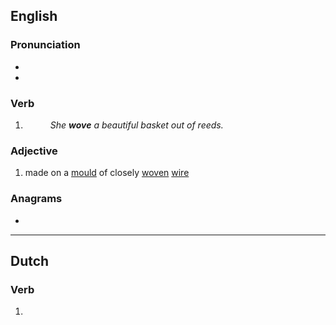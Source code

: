 {{also|weaved}}
==English==

===Pronunciation===
* {{IPA|/ˈwəʊv/|lang=en}}
* {{rhymes|əʊv|lang=en}}

===Verb===
{{head|en|verb form}}

# {{en-simple past of|weave}}
#: ''She '''wove''' a beautiful basket out of reeds.''

===Adjective===
{{en-adj|-}}

# {{lb|en|of paper}} made on a [[mould]] of closely [[woven]] [[wire]]

===Anagrams===
* {{anagrams|en|a=eovw|vowe}}

----

==Dutch==

===Verb===
{{head|nl|verb form}}

# {{nl-verb form of|n=sg|t=past|m=subj|wuiven}}